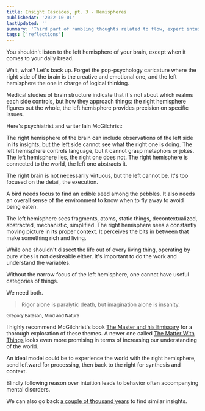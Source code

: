 ```yaml
---
title: Insight Cascades, pt. 3 - Hemispheres
publishedAt: '2022-10-01'
lastUpdated: ''
summary: 'Third part of rambling thoughts related to flow, expert intuition, neuroscience and the Tao.'
tags: ['reflections']
---
```


You shouldn't listen to the left hemisphere of your brain, except when it comes to your daily bread.

Wait, what? Let's back up. Forget the pop-psychology caricature where the right side of the brain
is the creative and emotional one, and the left hemisphere the one in charge of logical thinking.

Medical studies of brain structure indicate that it's not about which realms each side controls,
but how they approach things: the right hemisphere figures out the whole, the left hemisphere provides
precision on specific issues.

Here's psychiatrist and writer Iain McGilchrist:

<YTPlayer url="https://www.youtube.com/watch?v=dFs9WO2B8uI" />

The right hemisphere of the brain can include observations of the left side in its insights,
but the left side cannot see what the right one is doing. The left hemisphere controls language,
but it cannot grasp metaphors or jokes. The left hemisphere lies, the right one does not.
The right hemisphere is connected to the world, the left one abstracts it.

The right brain is not necessarily virtuous, but the left cannot be. It's too focused on the detail,
the execution.

A bird needs focus to find an edible seed among the pebbles. It also needs an overall sense
of the environment to know when to fly away to avoid being eaten.

The left hemisphere sees fragments, atoms, static things, decontextualized, abstracted, mechanistic,
simplified. The right hemisphere sees a constantly moving picture in its proper context.
It perceives the bits in between that make something rich and living.

While one shouldn't dissect the life out of every living thing, operating by pure vibes
is not desireable either. It's important to do the work and understand the variables.

Without the narrow focus of the left hemisphere, one cannot have useful categories of things.

We need both.

> Rigor alone is paralytic death, but imagination alone is insanity.

<small>Gregory Bateson, Mind and Nature</small>

I highly recommend McGilchrist's book [The Master and his Emissary](https://en.wikipedia.org/wiki/The_Master_and_His_Emissary)
for a thorough exploration of these themes. A newer one called [The Matter With Things](https://en.wikipedia.org/wiki/The_Matter_with_Things)
looks even more promising in terms of increasing our understanding of the world.

An ideal model could be to experience the world with the right hemisphere, send leftward for
processing, then back to the right for synthesis and context.

Blindly following reason over intuition leads to behavior often accompanying mental disorders.

We can also go back [a couple of thousand years](/blog/insight-cascades-pt-4) to find similar insights.

